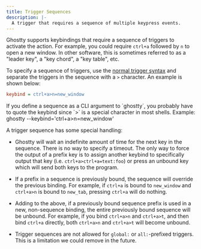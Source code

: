 ```yaml
---
title: Trigger Sequences
description: |-
  A trigger that requires a sequence of multiple keypress events.
---
```


Ghostty supports keybindings that require a sequence of triggers
to activate the action. For example, you could require `ctrl+a`
followed by `n` to open a new window. In other software, this is sometimes
referred to as a "leader key", a "key chord", a "key table",
etc.

To specify a sequence of triggers, use the
[normal trigger syntax](/docs/config/keybind#trigger) and
separate the triggers in the sequence with a `>` character.
An example is shown below:

```ini
keybind = ctrl+a>n=new_window
```

<Warning>
 If you define a sequence as a CLI argument to `ghostty`,
you probably have to quote the keybind since `>` is a special character
in most shells. Example: ghostty --keybind='ctrl+a>n=new_window'
</Warning>

A trigger sequence has some special handling:

  * Ghostty will wait an indefinite amount of time for the next key in
    the sequence. There is no way to specify a timeout. The only way to
    force the output of a prefix key is to assign another keybind to
    specifically output that key (i.e. `ctrl+a>ctrl+a=text:foo`) or
    press an unbound key which will send both keys to the program.

  * If a prefix in a sequence is previously bound, the sequence will
    override the previous binding. For example, if `ctrl+a` is bound to
    `new_window` and `ctrl+a>n` is bound to `new_tab`, pressing `ctrl+a`
    will do nothing.

  * Adding to the above, if a previously bound sequence prefix is
    used in a new, non-sequence binding, the entire previously bound
    sequence will be unbound. For example, if you bind `ctrl+a>n` and
    `ctrl+a>t`, and then bind `ctrl+a` directly, both `ctrl+a>n` and
    `ctrl+a>t` will become unbound.

  * Trigger sequences are not allowed for `global:` or `all:`-prefixed
    triggers. This is a limitation we could remove in the future.



